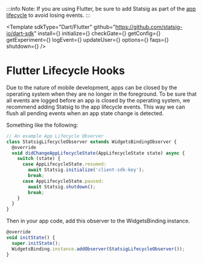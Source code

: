 

:::info
Note: If you are using Flutter, be sure to add Statsig as part of the [app lifecycle](#flutter-lifecycle-hooks) to avoid losing events.
:::

<Template
  sdkType="Dart/Flutter"
  github="https://github.com/statsig-io/dart-sdk"
  install={<Install />}
  initialize={<Initialize />}
  checkGate={<CheckGate />}
  getConfig={<GetConfig />}
  getExperiment={<GetExperiment />}
  logEvent={<LogEvent />}
  updateUser={<UpdateUser />}
  options={<Options />}
  faqs={<FAQs />}
  shutdown={<Shutdown />}
/>

<a name="flutter-lifecycle-hooks"></a>

# Flutter Lifecycle Hooks

Due to the nature of mobile development, apps can be closed by the operating system when they are no longer in the foreground. To be sure that all events are logged before an app is closed by the operating system, we recommend adding Statsig to the app lifecycle events. This way we can flush all pending events when an app state change is detected.

Something like the following:

```jsx
// An example App Lifecycle Observer
class StatsigLifecycleObserver extends WidgetsBindingObserver {
  @override
  void didChangeAppLifecycleState(AppLifecycleState state) async {
    switch (state) {
      case AppLifecycleState.resumed:
        await Statsig.initialize('client-sdk-key');
        break;
      case AppLifecycleState.paused:
        await Statsig.shutdown();
        break;
    }
  }
}

```

Then in your app code, add this observer to the WidgetsBinding instance.

```jsx
@override
void initState() {
  super.initState();
  WidgetsBinding.instance.addObserver(StatsigLifecycleObserver());
}
```
